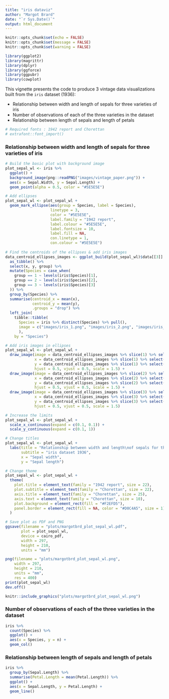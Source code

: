 ```yaml
---
title: "iris dataviz"
author: "Margot Brard"
date: "`r Sys.Date()`"
output: html_document
---
```


```r
knitr::opts_chunk$set(echo = FALSE)
knitr::opts_chunk$set(message = FALSE)
knitr::opts_chunk$set(warning = FALSE)
```

```r
library(ggplot2)
library(magrittr)
library(dplyr)
library(ggforce)
library(ggpubr)
library(cowplot)
```

This vignette presents the code to produce 3 vintage data visualizations built from the `iris` dataset (1936): 

- Relationship between width and length of sepals for three varieties of iris
- Number of observations of each of the three varieties in the dataset
- Relationship between length of sepals and length of petals

```r
# Required fonts : 1942 report and Chorettan
# extrafont::font_import()
```

### Relationship between width and length of sepals for three varieties of iris

```r
# Build the basic plot with background image
plot_sepal_wl <- iris %>% 
  ggplot() +
  background_image(png::readPNG("images/vintage_paper.png")) + 
  aes(x = Sepal.Width, y = Sepal.Length) +
  geom_point(alpha = 0.5, color = "#5E5E5E")

# Add ellipses
plot_sepal_wl <- plot_sepal_wl + 
  geom_mark_ellipse(aes(group = Species, label = Species), 
                    linetype = 3, 
                    color = "#5E5E5E", 
                    label.family = "1942 report",
                    label.colour = "#5E5E5E", 
                    label.fontsize = 10,
                    label.fill = NA, 
                    con.linetype = 1, 
                    con.colour = "#5E5E5E")
  
# Find the centroids of the ellipses & add iris images
data_centroid_ellipses_images <- ggplot_build(plot_sepal_wl)$data[[3]] %>% 
  as_tibble() %>%
  select(x, y, group) %>% 
  mutate(Species = case_when(
    group == 1 ~ levels(iris$Species)[1],
    group == 2 ~ levels(iris$Species)[2],
    group == 3 ~ levels(iris$Species)[3]
  )) %>% 
  group_by(Species) %>% 
  summarise(centroid_x = mean(x), 
            centroid_y = mean(y),
            .groups = "drop") %>% 
  left_join(
    tibble::tibble(
      Species = iris %>% distinct(Species) %>% pull(),
      image = c("images/iris_1.png", "images/iris_2.png", "images/iris_3.png")
      ),
    by = "Species")

# Add iris images in ellipses
plot_sepal_wl <- plot_sepal_wl +
  draw_image(image = data_centroid_ellipses_images %>% slice(1) %>% select(image) %>% pull(), 
             x = data_centroid_ellipses_images %>% slice(1) %>% select(centroid_x) %>% pull(), 
             y = data_centroid_ellipses_images %>% slice(1) %>% select(centroid_y) %>% pull(), 
             hjust = 0.5, vjust = 0.5, scale = 1.5) +
  draw_image(image = data_centroid_ellipses_images %>% slice(2) %>% select(image) %>% pull(), 
             x = data_centroid_ellipses_images %>% slice(2) %>% select(centroid_x) %>% pull(), 
             y = data_centroid_ellipses_images %>% slice(2) %>% select(centroid_y) %>% pull(), 
             hjust = 0.5, vjust = 0.5, scale = 1.5) +
  draw_image(image = data_centroid_ellipses_images %>% slice(3) %>% select(image) %>% pull(), 
             x = data_centroid_ellipses_images %>% slice(3) %>% select(centroid_x) %>% pull(), 
             y = data_centroid_ellipses_images %>% slice(3) %>% select(centroid_y) %>% pull(), 
             hjust = 0.5, vjust = 0.5, scale = 1.5) 

# Increase the limits
plot_sepal_wl <- plot_sepal_wl +
  scale_x_continuous(expand = c(0.1, 0.1)) +
  scale_y_continuous(expand = c(0.1, 1))

# Change titles
plot_sepal_wl <- plot_sepal_wl +
  labs(title = "Relationship between width and length\nof sepals for three varieties of iris",
       subtitle = "iris dataset 1936",
       x = "Sepal width", 
       y = "Sepal length")

# Change theme
plot_sepal_wl <- plot_sepal_wl +
  theme(
    plot.title = element_text(family = "1942 report", size = 22),
    plot.subtitle = element_text(family = "Chorettan", size = 22),
    axis.title = element_text(family = "Chorettan", size = 25),
    axis.text = element_text(family = "Chorettan", size = 10),
    plot.background = element_rect(fill = "#F2EFD5"),
    panel.border = element_rect(fill = NA, color = "#D0C4A5", size = 1)
  )

# Save plot as PDF and PNG 
ggsave(filename = "plots/margotbrd_plot_sepal_wl.pdf", 
       plot = plot_sepal_wl, 
       device = cairo_pdf, 
       width = 297, 
       height = 210, 
       units = "mm")

png(filename = "plots/margotbrd_plot_sepal_wl.png",
    width = 297, 
    height = 210, 
    units = "mm",
    res = 400)
print(plot_sepal_wl)
dev.off()
```

```r
knitr::include_graphics("plots/margotbrd_plot_sepal_wl.png")
```

### Number of observations of each of the three varieties in the dataset

```r
iris %>% 
  count(Species) %>% 
  ggplot() +
  aes(x = Species, y = n) +
  geom_col()
```

### Relationship between length of sepals and length of petals

```r
iris %>% 
  group_by(Sepal.Length) %>% 
  summarise(Petal.Length = mean(Petal.Length)) %>% 
  ggplot() +
  aes(x = Sepal.Length, y = Petal.Length) +
  geom_line()
```
